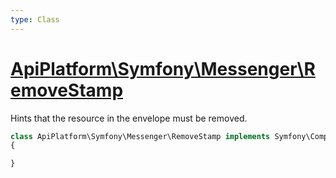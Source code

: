 ```yaml
---
type: Class
---
```


# [ApiPlatform\Symfony\Messenger\RemoveStamp](/docs/v3.2/reference/Symfony/Messenger/RemoveStamp)

Hints that the resource in the envelope must be removed.


```php
class ApiPlatform\Symfony\Messenger\RemoveStamp implements Symfony\Component\Messenger\Stamp\StampInterface
{

}
```